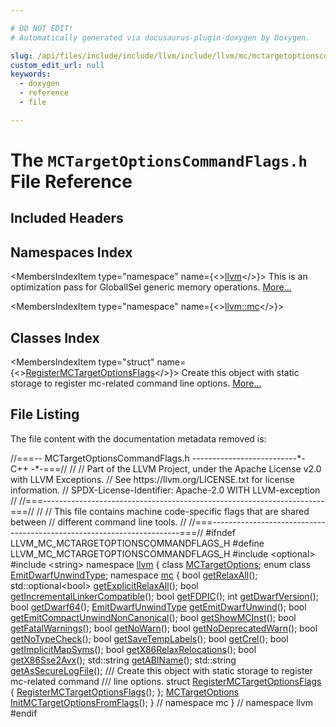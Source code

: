 ```yaml
---

# DO NOT EDIT!
# Automatically generated via docusaurus-plugin-doxygen by Doxygen.

slug: /api/files/include/include/llvm/include/llvm/mc/mctargetoptionscommandflags-h
custom_edit_url: null
keywords:
  - doxygen
  - reference
  - file

---
```





# The `MCTargetOptionsCommandFlags.h` File Reference

<DoxygenPage pluginConfig={pluginConfig}>



## Included Headers

<IncludesList>
<IncludesListItem
  filePath="optional"
  permalink=""
  isLocal="false" />
<IncludesListItem
  filePath="string"
  permalink=""
  isLocal="false" />
</IncludesList>

## Namespaces Index

<MembersIndex>

<MembersIndexItem
  type="namespace"
  name={<><a href="/docs/api/namespaces/llvm">llvm</a></>}>
This is an optimization pass for GlobalISel generic memory operations. <a href="/docs/api/namespaces/llvm/#details">More...</a>
</MembersIndexItem>

<MembersIndexItem
  type="namespace"
  name={<><a href="/docs/api/namespaces/llvm/mc">llvm::mc</a></>}>
</MembersIndexItem>

</MembersIndex>

## Classes Index

<MembersIndex>

<MembersIndexItem
  type="struct"
  name={<><a href="/docs/api/structs/llvm/mc/registermctargetoptionsflags">RegisterMCTargetOptionsFlags</a></>}>
Create this object with static storage to register mc-related command line options. <a href="/docs/api/structs/llvm/mc/registermctargetoptionsflags/#details">More...</a>
</MembersIndexItem>

</MembersIndex>


## File Listing

The file content with the documentation metadata removed is:

<ProgramListing>

<Link id="l00001" /><CodeLine lineNumber="1"><Highlight kind="comment">//===-- MCTargetOptionsCommandFlags.h --------------------------&#42;- C++ -&#42;-===//</Highlight><Highlight kind="normal"></Highlight></CodeLine>
<Link id="l00002" /><CodeLine lineNumber="2"><Highlight kind="normal"></Highlight><Highlight kind="comment">//</Highlight><Highlight kind="normal"></Highlight></CodeLine>
<Link id="l00003" /><CodeLine lineNumber="3"><Highlight kind="normal"></Highlight><Highlight kind="comment">// Part of the LLVM Project, under the Apache License v2.0 with LLVM Exceptions.</Highlight><Highlight kind="normal"></Highlight></CodeLine>
<Link id="l00004" /><CodeLine lineNumber="4"><Highlight kind="normal"></Highlight><Highlight kind="comment">// See https://llvm.org/LICENSE.txt for license information.</Highlight><Highlight kind="normal"></Highlight></CodeLine>
<Link id="l00005" /><CodeLine lineNumber="5"><Highlight kind="normal"></Highlight><Highlight kind="comment">// SPDX-License-Identifier: Apache-2.0 WITH LLVM-exception</Highlight><Highlight kind="normal"></Highlight></CodeLine>
<Link id="l00006" /><CodeLine lineNumber="6"><Highlight kind="normal"></Highlight><Highlight kind="comment">//</Highlight><Highlight kind="normal"></Highlight></CodeLine>
<Link id="l00007" /><CodeLine lineNumber="7"><Highlight kind="normal"></Highlight><Highlight kind="comment">//===----------------------------------------------------------------------===//</Highlight><Highlight kind="normal"></Highlight></CodeLine>
<Link id="l00008" /><CodeLine lineNumber="8"><Highlight kind="normal"></Highlight><Highlight kind="comment">//</Highlight><Highlight kind="normal"></Highlight></CodeLine>
<Link id="l00009" /><CodeLine lineNumber="9"><Highlight kind="normal"></Highlight><Highlight kind="comment">// This file contains machine code-specific flags that are shared between</Highlight><Highlight kind="normal"></Highlight></CodeLine>
<Link id="l00010" /><CodeLine lineNumber="10"><Highlight kind="normal"></Highlight><Highlight kind="comment">// different command line tools.</Highlight><Highlight kind="normal"></Highlight></CodeLine>
<Link id="l00011" /><CodeLine lineNumber="11"><Highlight kind="normal"></Highlight><Highlight kind="comment">//</Highlight><Highlight kind="normal"></Highlight></CodeLine>
<Link id="l00012" /><CodeLine lineNumber="12"><Highlight kind="normal"></Highlight><Highlight kind="comment">//===----------------------------------------------------------------------===//</Highlight><Highlight kind="normal"></Highlight></CodeLine>
<Link id="l00013" /><CodeLine lineNumber="13"><Highlight kind="normal"></Highlight></CodeLine>
<Link id="l00014" /><CodeLine lineNumber="14"><Highlight kind="normal"></Highlight><Highlight kind="preprocessor">#ifndef LLVM&#95;MC&#95;MCTARGETOPTIONSCOMMANDFLAGS&#95;H</Highlight><Highlight kind="normal"></Highlight></CodeLine>
<Link id="l00015" /><CodeLine lineNumber="15"><Highlight kind="normal"></Highlight><Highlight kind="preprocessor">#define LLVM&#95;MC&#95;MCTARGETOPTIONSCOMMANDFLAGS&#95;H</Highlight><Highlight kind="normal"></Highlight></CodeLine>
<Link id="l00016" /><CodeLine lineNumber="16"><Highlight kind="normal"></Highlight></CodeLine>
<Link id="l00017" /><CodeLine lineNumber="17"><Highlight kind="normal"></Highlight><Highlight kind="preprocessor">#include &lt;optional&gt;</Highlight><Highlight kind="normal"></Highlight></CodeLine>
<Link id="l00018" /><CodeLine lineNumber="18"><Highlight kind="normal"></Highlight><Highlight kind="preprocessor">#include &lt;string&gt;</Highlight><Highlight kind="normal"></Highlight></CodeLine>
<Link id="l00019" /><CodeLine lineNumber="19"><Highlight kind="normal"></Highlight></CodeLine>
<Link id="l00020" /><CodeLine lineNumber="20"><Highlight kind="normal"></Highlight><Highlight kind="keyword">namespace </Highlight><Highlight kind="normal"><a href="/docs/api/namespaces/llvm">llvm</a> &#123;</Highlight></CodeLine>
<Link id="l00021" /><CodeLine lineNumber="21"><Highlight kind="normal"></Highlight></CodeLine>
<Link id="l00022" /><CodeLine lineNumber="22"><Highlight kind="normal"></Highlight><Highlight kind="keyword">class </Highlight><Highlight kind="normal"><a href="/docs/api/classes/llvm/mctargetoptions">MCTargetOptions</a>;</Highlight></CodeLine>
<Link id="l00023" /><CodeLine lineNumber="23"><Highlight kind="normal"></Highlight><Highlight kind="keyword">enum class</Highlight><Highlight kind="normal"> <a href="/docs/api/namespaces/llvm/#a86a87fba6a15227ff4f33edd538e6d0f">EmitDwarfUnwindType</a>;</Highlight></CodeLine>
<Link id="l00024" /><CodeLine lineNumber="24"><Highlight kind="normal"></Highlight></CodeLine>
<Link id="l00025" /><CodeLine lineNumber="25" lineLink="/docs/api/namespaces/llvm/mc"><Highlight kind="normal"></Highlight><Highlight kind="keyword">namespace </Highlight><Highlight kind="normal"><a href="/docs/api/namespaces/llvm/mc">mc</a> &#123;</Highlight></CodeLine>
<Link id="l00026" /><CodeLine lineNumber="26"><Highlight kind="normal"></Highlight></CodeLine>
<Link id="l00027" /><CodeLine lineNumber="27" lineLink="/docs/api/namespaces/llvm/mc/#ab793c0289466f7a7647220acbde14a0a"><Highlight kind="normal"></Highlight><Highlight kind="keywordtype">bool</Highlight><Highlight kind="normal"> <a href="/docs/api/namespaces/llvm/mc/#ab793c0289466f7a7647220acbde14a0a">getRelaxAll</a>();</Highlight></CodeLine>
<Link id="l00028" /><CodeLine lineNumber="28" lineLink="/docs/api/namespaces/llvm/mc/#afc1bdb288c2139f411693da0b40158d9"><Highlight kind="normal">std::optional&lt;bool&gt; <a href="/docs/api/namespaces/llvm/mc/#afc1bdb288c2139f411693da0b40158d9">getExplicitRelaxAll</a>();</Highlight></CodeLine>
<Link id="l00029" /><CodeLine lineNumber="29"><Highlight kind="normal"></Highlight></CodeLine>
<Link id="l00030" /><CodeLine lineNumber="30" lineLink="/docs/api/namespaces/llvm/mc/#a085498d6a1b2479d827e8b9ba6063119"><Highlight kind="normal"></Highlight><Highlight kind="keywordtype">bool</Highlight><Highlight kind="normal"> <a href="/docs/api/namespaces/llvm/mc/#a085498d6a1b2479d827e8b9ba6063119">getIncrementalLinkerCompatible</a>();</Highlight></CodeLine>
<Link id="l00031" /><CodeLine lineNumber="31"><Highlight kind="normal"></Highlight></CodeLine>
<Link id="l00032" /><CodeLine lineNumber="32" lineLink="/docs/api/namespaces/llvm/mc/#a6798d9653805e18526eac3b05d809638"><Highlight kind="normal"></Highlight><Highlight kind="keywordtype">bool</Highlight><Highlight kind="normal"> <a href="/docs/api/namespaces/llvm/mc/#a6798d9653805e18526eac3b05d809638">getFDPIC</a>();</Highlight></CodeLine>
<Link id="l00033" /><CodeLine lineNumber="33"><Highlight kind="normal"></Highlight></CodeLine>
<Link id="l00034" /><CodeLine lineNumber="34" lineLink="/docs/api/namespaces/llvm/mc/#a1d6429598690b3a87b4a65309c3987cb"><Highlight kind="normal"></Highlight><Highlight kind="keywordtype">int</Highlight><Highlight kind="normal"> <a href="/docs/api/namespaces/llvm/mc/#a1d6429598690b3a87b4a65309c3987cb">getDwarfVersion</a>();</Highlight></CodeLine>
<Link id="l00035" /><CodeLine lineNumber="35"><Highlight kind="normal"></Highlight></CodeLine>
<Link id="l00036" /><CodeLine lineNumber="36" lineLink="/docs/api/namespaces/llvm/mc/#af537bf11b39b398872bb5752531788cd"><Highlight kind="normal"></Highlight><Highlight kind="keywordtype">bool</Highlight><Highlight kind="normal"> <a href="/docs/api/namespaces/llvm/mc/#af537bf11b39b398872bb5752531788cd">getDwarf64</a>();</Highlight></CodeLine>
<Link id="l00037" /><CodeLine lineNumber="37"><Highlight kind="normal"></Highlight></CodeLine>
<Link id="l00038" /><CodeLine lineNumber="38" lineLink="/docs/api/namespaces/llvm/mc/#aa243b5733c32a5140457f3e867b0538f"><Highlight kind="normal"><a href="/docs/api/namespaces/llvm/#a86a87fba6a15227ff4f33edd538e6d0f">EmitDwarfUnwindType</a> <a href="/docs/api/namespaces/llvm/mc/#aa243b5733c32a5140457f3e867b0538f">getEmitDwarfUnwind</a>();</Highlight></CodeLine>
<Link id="l00039" /><CodeLine lineNumber="39"><Highlight kind="normal"></Highlight></CodeLine>
<Link id="l00040" /><CodeLine lineNumber="40" lineLink="/docs/api/namespaces/llvm/mc/#a44b0019ca4479712d1bac2834a10d7a4"><Highlight kind="normal"></Highlight><Highlight kind="keywordtype">bool</Highlight><Highlight kind="normal"> <a href="/docs/api/namespaces/llvm/mc/#a44b0019ca4479712d1bac2834a10d7a4">getEmitCompactUnwindNonCanonical</a>();</Highlight></CodeLine>
<Link id="l00041" /><CodeLine lineNumber="41"><Highlight kind="normal"></Highlight></CodeLine>
<Link id="l00042" /><CodeLine lineNumber="42" lineLink="/docs/api/namespaces/llvm/mc/#a394a4b2a369648d7c2f5ce047ead7a7e"><Highlight kind="normal"></Highlight><Highlight kind="keywordtype">bool</Highlight><Highlight kind="normal"> <a href="/docs/api/namespaces/llvm/mc/#a394a4b2a369648d7c2f5ce047ead7a7e">getShowMCInst</a>();</Highlight></CodeLine>
<Link id="l00043" /><CodeLine lineNumber="43"><Highlight kind="normal"></Highlight></CodeLine>
<Link id="l00044" /><CodeLine lineNumber="44" lineLink="/docs/api/namespaces/llvm/mc/#a4d12f731da417766afca5fa703cf784a"><Highlight kind="normal"></Highlight><Highlight kind="keywordtype">bool</Highlight><Highlight kind="normal"> <a href="/docs/api/namespaces/llvm/mc/#a4d12f731da417766afca5fa703cf784a">getFatalWarnings</a>();</Highlight></CodeLine>
<Link id="l00045" /><CodeLine lineNumber="45"><Highlight kind="normal"></Highlight></CodeLine>
<Link id="l00046" /><CodeLine lineNumber="46" lineLink="/docs/api/namespaces/llvm/mc/#a0306b7d788bdba9affb653353fa132cf"><Highlight kind="normal"></Highlight><Highlight kind="keywordtype">bool</Highlight><Highlight kind="normal"> <a href="/docs/api/namespaces/llvm/mc/#a0306b7d788bdba9affb653353fa132cf">getNoWarn</a>();</Highlight></CodeLine>
<Link id="l00047" /><CodeLine lineNumber="47"><Highlight kind="normal"></Highlight></CodeLine>
<Link id="l00048" /><CodeLine lineNumber="48" lineLink="/docs/api/namespaces/llvm/mc/#a4d70551507790f15ccdf0dd48e227672"><Highlight kind="normal"></Highlight><Highlight kind="keywordtype">bool</Highlight><Highlight kind="normal"> <a href="/docs/api/namespaces/llvm/mc/#a4d70551507790f15ccdf0dd48e227672">getNoDeprecatedWarn</a>();</Highlight></CodeLine>
<Link id="l00049" /><CodeLine lineNumber="49"><Highlight kind="normal"></Highlight></CodeLine>
<Link id="l00050" /><CodeLine lineNumber="50" lineLink="/docs/api/namespaces/llvm/mc/#a569ca54d9d96695852f198d13206c824"><Highlight kind="normal"></Highlight><Highlight kind="keywordtype">bool</Highlight><Highlight kind="normal"> <a href="/docs/api/namespaces/llvm/mc/#a569ca54d9d96695852f198d13206c824">getNoTypeCheck</a>();</Highlight></CodeLine>
<Link id="l00051" /><CodeLine lineNumber="51"><Highlight kind="normal"></Highlight></CodeLine>
<Link id="l00052" /><CodeLine lineNumber="52" lineLink="/docs/api/namespaces/llvm/mc/#a932f52ad6d33282e2ac2d7c646874909"><Highlight kind="normal"></Highlight><Highlight kind="keywordtype">bool</Highlight><Highlight kind="normal"> <a href="/docs/api/namespaces/llvm/mc/#a932f52ad6d33282e2ac2d7c646874909">getSaveTempLabels</a>();</Highlight></CodeLine>
<Link id="l00053" /><CodeLine lineNumber="53"><Highlight kind="normal"></Highlight></CodeLine>
<Link id="l00054" /><CodeLine lineNumber="54" lineLink="/docs/api/namespaces/llvm/mc/#af5d030f9ca490a8951fa2c85c955695c"><Highlight kind="normal"></Highlight><Highlight kind="keywordtype">bool</Highlight><Highlight kind="normal"> <a href="/docs/api/namespaces/llvm/mc/#af5d030f9ca490a8951fa2c85c955695c">getCrel</a>();</Highlight></CodeLine>
<Link id="l00055" /><CodeLine lineNumber="55"><Highlight kind="normal"></Highlight></CodeLine>
<Link id="l00056" /><CodeLine lineNumber="56" lineLink="/docs/api/namespaces/llvm/mc/#acec0be5e0802974559a94fb68586fbd5"><Highlight kind="normal"></Highlight><Highlight kind="keywordtype">bool</Highlight><Highlight kind="normal"> <a href="/docs/api/namespaces/llvm/mc/#acec0be5e0802974559a94fb68586fbd5">getImplicitMapSyms</a>();</Highlight></CodeLine>
<Link id="l00057" /><CodeLine lineNumber="57"><Highlight kind="normal"></Highlight></CodeLine>
<Link id="l00058" /><CodeLine lineNumber="58" lineLink="/docs/api/namespaces/llvm/mc/#ab59f5e47488c71a9d5ef5f9e0be72e87"><Highlight kind="normal"></Highlight><Highlight kind="keywordtype">bool</Highlight><Highlight kind="normal"> <a href="/docs/api/namespaces/llvm/mc/#ab59f5e47488c71a9d5ef5f9e0be72e87">getX86RelaxRelocations</a>();</Highlight></CodeLine>
<Link id="l00059" /><CodeLine lineNumber="59"><Highlight kind="normal"></Highlight></CodeLine>
<Link id="l00060" /><CodeLine lineNumber="60" lineLink="/docs/api/namespaces/llvm/mc/#a32413b16e6fc5d03330f672f2c96eaae"><Highlight kind="normal"></Highlight><Highlight kind="keywordtype">bool</Highlight><Highlight kind="normal"> <a href="/docs/api/namespaces/llvm/mc/#a32413b16e6fc5d03330f672f2c96eaae">getX86Sse2Avx</a>();</Highlight></CodeLine>
<Link id="l00061" /><CodeLine lineNumber="61"><Highlight kind="normal"></Highlight></CodeLine>
<Link id="l00062" /><CodeLine lineNumber="62" lineLink="/docs/api/namespaces/llvm/mc/#aefbeb412ef240786142330f93534f7c4"><Highlight kind="normal">std::string <a href="/docs/api/namespaces/llvm/mc/#aefbeb412ef240786142330f93534f7c4">getABIName</a>();</Highlight></CodeLine>
<Link id="l00063" /><CodeLine lineNumber="63"><Highlight kind="normal"></Highlight></CodeLine>
<Link id="l00064" /><CodeLine lineNumber="64" lineLink="/docs/api/namespaces/llvm/mc/#a3346fc417b18549289f7de473bd757b1"><Highlight kind="normal">std::string <a href="/docs/api/namespaces/llvm/mc/#a3346fc417b18549289f7de473bd757b1">getAsSecureLogFile</a>();</Highlight></CodeLine>
<Link id="l00065" /><CodeLine lineNumber="65"><Highlight kind="normal"></Highlight><Highlight kind="comment"></Highlight></CodeLine>
<Link id="l00066" /><CodeLine lineNumber="66"><Highlight kind="comment">/// Create this object with static storage to register mc-related command</Highlight></CodeLine>
<Link id="l00067" /><CodeLine lineNumber="67"><Highlight kind="comment">/// line options.</Highlight><Highlight kind="normal"></Highlight></CodeLine>
<Link id="l00068" /><CodeLine lineNumber="68" lineLink="/docs/api/structs/llvm/mc/registermctargetoptionsflags"><Highlight kind="normal"></Highlight><Highlight kind="keyword">struct </Highlight><Highlight kind="normal"><a href="/docs/api/structs/llvm/mc/registermctargetoptionsflags/#a0eae824471e397e289e1344efac6cb1c">RegisterMCTargetOptionsFlags</a> &#123;</Highlight></CodeLine>
<Link id="l00069" /><CodeLine lineNumber="69"><Highlight kind="normal">  <a href="/docs/api/structs/llvm/mc/registermctargetoptionsflags/#a0eae824471e397e289e1344efac6cb1c">RegisterMCTargetOptionsFlags</a>();</Highlight></CodeLine>
<Link id="l00070" /><CodeLine lineNumber="70"><Highlight kind="normal">&#125;;</Highlight></CodeLine>
<Link id="l00071" /><CodeLine lineNumber="71"><Highlight kind="normal"></Highlight></CodeLine>
<Link id="l00072" /><CodeLine lineNumber="72"><Highlight kind="normal"><a href="/docs/api/classes/llvm/mctargetoptions">MCTargetOptions</a> <a href="/docs/api/namespaces/llvm/mc/#a40c84135f8f6afce28578f48f4b2cb15">InitMCTargetOptionsFromFlags</a>();</Highlight></CodeLine>
<Link id="l00073" /><CodeLine lineNumber="73"><Highlight kind="normal"></Highlight></CodeLine>
<Link id="l00074" /><CodeLine lineNumber="74"><Highlight kind="normal">&#125; </Highlight><Highlight kind="comment">// namespace mc</Highlight><Highlight kind="normal"></Highlight></CodeLine>
<Link id="l00075" /><CodeLine lineNumber="75"><Highlight kind="normal"></Highlight></CodeLine>
<Link id="l00076" /><CodeLine lineNumber="76"><Highlight kind="normal">&#125; </Highlight><Highlight kind="comment">// namespace llvm</Highlight><Highlight kind="normal"></Highlight></CodeLine>
<Link id="l00077" /><CodeLine lineNumber="77"><Highlight kind="normal"></Highlight></CodeLine>
<Link id="l00078" /><CodeLine lineNumber="78"><Highlight kind="normal"></Highlight><Highlight kind="preprocessor">#endif</Highlight></CodeLine>

</ProgramListing>

</DoxygenPage>
